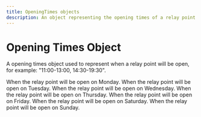 ```yaml
---
title: OpeningTimes objects
description: An object representing the opening times of a relay point.
---
```


Opening Times Object
===============================================
A opening times object used to represent when a relay point will be open, for example: "11:00-13:00, 14:30-19:30". 

<Reference>

  <Field name="monday" type="string" required={true}>
    <Description>
      When the relay point will be open on Monday.
    </Description>
  </Field>

  <Field name="tuesday" type="string" required={true}>
    <Description>
      When the relay point will be open on Tuesday.
    </Description>
  </Field>

  <Field name="wednesday" type="string" required={true}>
    <Description>
      When the relay point will be open on Wednesday.
    </Description>
  </Field>

  <Field name="thursday" type="string" required={true}>
    <Description>
      When the relay point will be open on Thursday.
    </Description>
  </Field>

  <Field name="friday" type="string" required={true}>
    <Description>
      When the relay point will be open on Friday.
    </Description>
  </Field>

  <Field name="saturday" type="string" required={true}>
    <Description>
      When the relay point will be open on Saturday.
    </Description>
  </Field>

  <Field name="sunday" type="string" required={true}>
    <Description>
      When the relay point will be open on Sunday.
    </Description>
  </Field>

</Reference>
